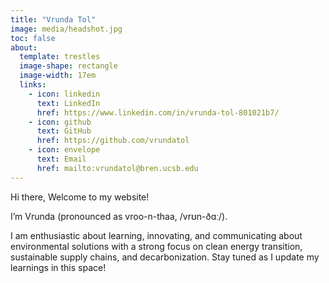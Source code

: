 ```yaml
---
title: "Vrunda Tol"
image: media/headshot.jpg
toc: false
about: 
  template: trestles
  image-shape: rectangle
  image-width: 17em
  links:
    - icon: linkedin
      text: LinkedIn
      href: https://www.linkedin.com/in/vrunda-tol-801021b7/
    - icon: github
      text: GitHub
      href: https://github.com/vrundatol
    - icon: envelope
      text: Email
      href: mailto:vrundatol@bren.ucsb.edu
---
```


Hi there, Welcome to my website!


I'm Vrunda (pronounced as vroo-n-thaa, /vrʊn-ðɑː/).

I am enthusiastic about learning, innovating, and communicating about environmental solutions with a strong focus on clean energy transition, sustainable supply chains, and decarbonization. Stay tuned as I update my learnings in this space!


